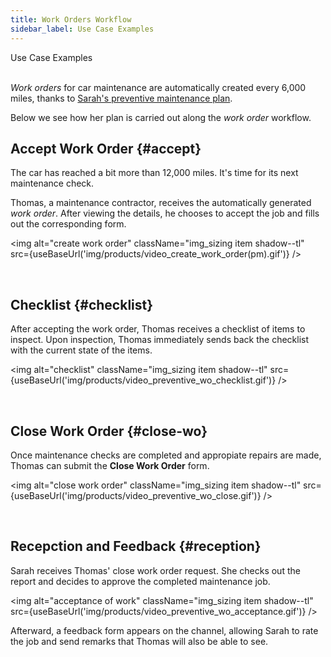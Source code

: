 ```yaml
---
title: Work Orders Workflow
sidebar_label: Use Case Examples
---
```



<span className="hero__title">Use Case Examples</span>
<br/>
<br/>

_Work orders_ for car maintenance are automatically created every 6,000 miles, thanks to [Sarah's preventive maintenance plan](/docs/products/workflows/preventive_plans/sample).

Below we see how her plan is carried out along the _work order_ workflow.

## Accept Work Order {#accept}

<div className="alert alert--primary">

The car has reached a bit more than 12,000 miles. It's time for its next maintenance check. 

Thomas, a maintenance contractor, receives the automatically generated _work order_. After viewing the details, he chooses to accept the job and fills out the corresponding form.

<img alt="create work order" className="img_sizing item shadow--tl" src={useBaseUrl('img/products/video_create_work_order(pm).gif')} />
<br/>

</div>
<br/>

<div className="alert alert--primary">

## Checklist {#checklist}

After accepting the work order, Thomas receives a checklist of items to inspect. Upon inspection, Thomas immediately sends back the checklist with the current state of the items.

<img alt="checklist" className="img_sizing item shadow--tl" src={useBaseUrl('img/products/video_preventive_wo_checklist.gif')} />
<br/>

</div>
<br/>

<div className="alert alert--primary">

## Close Work Order {#close-wo}

Once maintenance checks are completed and appropiate repairs are made, Thomas can submit the **Close Work Order** form.

<img alt="close work order" className="img_sizing item shadow--tl" src={useBaseUrl('img/products/video_preventive_wo_close.gif')} />
<br/>

</div>
<br/>

<div className="alert alert--primary">

## Recepction and Feedback {#reception}

Sarah receives Thomas' close work order request. She checks out the report and decides to approve the completed maintenance job.

<img alt="acceptance of work" className="img_sizing item shadow--tl" src={useBaseUrl('img/products/video_preventive_wo_acceptance.gif')} />
<br/>

Afterward, a feedback form appears on the channel, allowing Sarah to rate the job and send remarks that Thomas will also be able to see.

</div>
<br/>
